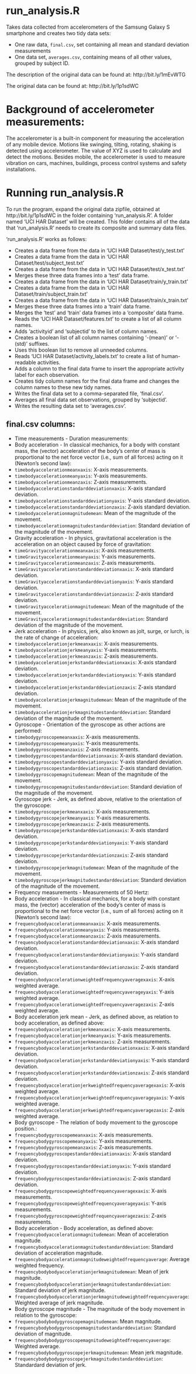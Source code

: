 # run_analysis.R

Takes data collected from accelerometers of the Samsung Galaxy S smartphone
and creates two tidy data sets:

* One raw data, `final.csv`, set containing all mean and standard deviation measurements
* One data set, `averages.csv`, containing means of all other values, grouped by subject ID.

The description of the original data can be found at: http://bit.ly/1mEvWTG

The original data can be found at: http://bit.ly/1p1sdWC

# Background of accelerometer measurements:

The accelerometer is a built-in component for measuring the acceleration of any
mobile device. Motions like swinging, tilting, rotating, shaking is detected
using accelerometer. The value of XYZ is used to calculate and detect the
motions. Besides mobile, the accelerometer is used to measure vibration on cars,
machines, buildings, process control systems and safety installations.

# Running run_analysis.R

To run the program, expand the original data zipfile, obtained at
http://bit.ly/1p1sdWC in the folder containing 'run_analysis.R'. A folder named
'UCI HAR Dataset' will be created. This folder contains all of the data that 
'run_analysis.R' needs to create its composite and summary data files.

'run_analysis.R' works as follows:

* Creates a data frame from the data in 'UCI HAR Dataset/test/y_test.txt'
* Creates a data frame from the data in 'UCI HAR Dataset/test/subject_test.txt'
* Creates a data frame from the data in 'UCI HAR Dataset/test/x_test.txt'
* Merges these three data frames into a 'test' data frame.
* Creates a data frame from the data in 'UCI HAR Dataset/train/y_train.txt'
* Creates a data frame from the data in 'UCI HAR Dataset/train/subject_train.txt'
* Creates a data frame from the data in 'UCI HAR Dataset/train/x_train.txt'
* Merges these three data frames into a 'train' data frame.
* Merges the 'test' and 'train' data frames into a 'composite' data frame.
* Reads the 'UCI HAR Dataset/features.txt' to create a list of all column names.
* Adds 'activityid' and 'subjectid' to the list of column names.
* Creates a boolean list of all column names containing '-(mean)' or '-(std)' suffixes.
* Uses this boolean list to remove all unneeded columns.
* Reads 'UCI HAR Dataset/activity_labels.txt' to create a list of human-readable activities.
* Adds a column to the final data frame to insert the appropriate activity label for each observation.
* Creates tidy column names for the final data frame and changes the column names to these new tidy names.
* Writes the final data set to a comma-separated file, 'final.csv'.
* Averages all final data set observations, grouped by 'subjectid'.
* Writes the resulting data set to 'averages.csv'.

## final.csv columns:

* Time measurements - Duration measurements:
+ Body acceleration - In classical mechanics, for a body with constant mass, the (vector) acceleration of the body's center of mass is proportional to the net force vector (i.e., sum of all forces) acting on it (Newton's second law):
- `timebodyaccelerationmeanxaxis`: X-axis measurements.
- `timebodyaccelerationmeanyaxis`: Y-axis measurements.
- `timebodyaccelerationmeanzaxis`: Z-axis measurements.
- `timebodyaccelerationstandarddeviationxaxis`: X-axis standard deviation.
- `timebodyaccelerationstandarddeviationyaxis`: Y-axis standard deviation.
- `timebodyaccelerationstandarddeviationzaxis`: Z-axis standard deviation.
- `timebodyaccelerationmagnitudemean`: Mean of the magnitude of the movement.
- `timebodyaccelerationmagnitudestandarddeviation`: Standard deviation of the magnitude of the movement.
+ Gravity acceleration - In physics, gravitational acceleration is the acceleration on an object caused by force of gravitation:
- `timeGravityaccelerationmeanxaxis`: X-axis measurements.
- `timeGravityaccelerationmeanyaxis`: Y-axis measurements.
- `timeGravityaccelerationmeanzaxis`: Z-axis measurements.
- `timeGravityaccelerationstandarddeviationxaxis`: X-axis standard deviation.
- `timeGravityaccelerationstandarddeviationyaxis`: Y-axis standard deviation.
- `timeGravityaccelerationstandarddeviationzaxis`: Z-axis standard deviation.
- `timeGravityaccelerationmagnitudemean`: Mean of the magnitude of the movement.
- `timeGravityaccelerationmagnitudestandarddeviation`: Standard deviation of the magnitude of the movement.
+ Jerk acceleration - In physics, jerk, also known as jolt, surge, or lurch, is the rate of change of acceleration:
- `timebodyaccelerationjerkmeanxaxis`: X-axis measurements.
- `timebodyaccelerationjerkmeanyaxis`: Y-axis measurements.
- `timebodyaccelerationjerkmeanzaxis`: Z-axis measurements.
- `timebodyaccelerationjerkstandarddeviationxaxis`: X-axis standard deviation.
- `timebodyaccelerationjerkstandarddeviationyaxis`: Y-axis standard deviation.
- `timebodyaccelerationjerkstandarddeviationzaxis`: Z-axis standard deviation.
- `timebodyaccelerationjerkmagnitudemean`: Mean of the magnitude of the movement.
- `timebodyaccelerationjerkmagnitudestandarddeviation`: Standard deviation of the magnitude of the movement.
+ Gyroscope - Orientation of the gyroscope as other actions are performed:
- `timebodygyroscopemeanxaxis`: X-axis measurements.
- `timebodygyroscopemeanyaxis`: Y-axis measurements.
- `timebodygyroscopemeanzaxis`: Z-axis measurements.
- `timebodygyroscopestandarddeviationxaxis`: X-axis standard deviation.
- `timebodygyroscopestandarddeviationyaxis`: Y-axis standard deviation.
- `timebodygyroscopestandarddeviationzaxis`: Z-axis standard deviation.
- `timebodygyroscopemagnitudemean`: Mean of the magnitude of the movement.
- `timebodygyroscopemagnitudestandarddeviation`: Standard deviation of the magnitude of the movement.
+ Gyroscope jerk - Jerk, as defined above, relative to the orientation of the gyroscope:
- `timebodygyroscopejerkmeanxaxis`: X-axis measurements.
- `timebodygyroscopejerkmeanyaxis`: Y-axis measurements.
- `timebodygyroscopejerkmeanzaxis`: Z-axis measurements.
- `timebodygyroscopejerkstandarddeviationxaxis`: X-axis standard deviation.
- `timebodygyroscopejerkstandarddeviationyaxis`: Y-axis standard deviation.
- `timebodygyroscopejerkstandarddeviationzaxis`: Z-axis standard deviation.
- `timebodygyroscopejerkmagnitudemean`: Mean of the magnitude of the movement.
- `timebodygyroscopejerkmagnitudestandarddeviation`: Standard deviation of the magnitude of the movement.
* Frequency measurements - Measurements of 50 Hertz:
+ Body acceleration - In classical mechanics, for a body with constant mass, the (vector) acceleration of the body's center of mass is proportional to the net force vector (i.e., sum of all forces) acting on it (Newton's second law):
- `frequencybodyaccelerationmeanxaxis`: X-axis measurements.
- `frequencybodyaccelerationmeanyaxis`: Y-axis measurements.
- `frequencybodyaccelerationmeanzaxis`: Z-axis measurements.
- `frequencybodyaccelerationstandarddeviationxaxis`: X-axis standard deviation.
- `frequencybodyaccelerationstandarddeviationyaxis`: Y-axis standard deviation.
- `frequencybodyaccelerationstandarddeviationzaxis`: Z-axis standard deviation.
- `frequencybodyaccelerationweightedfrequencyaveragexaxis`: X-axis weighted average.
- `frequencybodyaccelerationweightedfrequencyaverageyaxis`: Y-axis weighted average.
- `frequencybodyaccelerationweightedfrequencyaveragezaxis`: Z-axis weighted average.
+ Body acceleration jerk mean - Jerk, as defined above, as relation to body acceleration, as defined above:
- `frequencybodyaccelerationjerkmeanxaxis`: X-axis measurements.
- `frequencybodyaccelerationjerkmeanyaxis`: Y-axis measurements.
- `frequencybodyaccelerationjerkmeanzaxis`: Z-axis measurements.
- `frequencybodyaccelerationjerkstandarddeviationxaxis`: X-axis standard deviation.
- `frequencybodyaccelerationjerkstandarddeviationyaxis`: Y-axis standard deviation.
- `frequencybodyaccelerationjerkstandarddeviationzaxis`: Z-axis standard deviation.
- `frequencybodyaccelerationjerkweightedfrequencyaveragexaxis`: X-axis weighted average.
- `frequencybodyaccelerationjerkweightedfrequencyaverageyaxis`: Y-axis weighted average.
- `frequencybodyaccelerationjerkweightedfrequencyaveragezaxis`: Z-axis weighted average.
+ Body gyroscope - The relation of body movement to the gyroscope position.:
- `frequencybodygyroscopemeanxaxis`: X-axis measurements.
- `frequencybodygyroscopemeanyaxis`: Y-axis measurements.
- `frequencybodygyroscopemeanzaxis`: Z-axis measurements.
- `frequencybodygyroscopestandarddeviationxaxis`: X-axis standard deviation.
- `frequencybodygyroscopestandarddeviationyaxis`: Y-axis standard deviation.
- `frequencybodygyroscopestandarddeviationzaxis`: Z-axis standard deviation.
- `frequencybodygyroscopeweightedfrequencyaveragexaxis`: X-axis measurements.
- `frequencybodygyroscopeweightedfrequencyaverageyaxis`: Y-axis measurements.
- `frequencybodygyroscopeweightedfrequencyaveragezaxis`: Z-axis measurements.
+ Body acceleration - Body acceleration, as defined above:
- `frequencybodyaccelerationmagnitudemean`: Mean of acceleration magnitude.
- `frequencybodyaccelerationmagnitudestandarddeviation`: Standard deviation of acceleration magnitude.
- `frequencybodyaccelerationmagnitudeweightedfrequencyaverage`: Average weighted frequency.
- `frequencybodybodyaccelerationjerkmagnitudemean`: Mean of jerk magnitude.
- `frequencybodybodyaccelerationjerkmagnitudestandarddeviation`: Standard deviation of jerk magnitude.
- `frequencybodybodyaccelerationjerkmagnitudeweightedfrequencyaverage`: Weighted average of jerk magnitude.
+ Body gyroscope magnitude - The magnitude of the body movement in relation to the gyroscope:
- `frequencybodybodygyroscopemagnitudemean`: Mean magnitude.
- `frequencybodybodygyroscopemagnitudestandarddeviation`: Standard deviation of magnitude.
- `frequencybodybodygyroscopemagnitudeweightedfrequencyaverage`: Weighted average.
- `frequencybodybodygyroscopejerkmagnitudemean`: Mean jerk magnitude.
- `frequencybodybodygyroscopejerkmagnitudestandarddeviation`: Standardard deviation of jerk.

